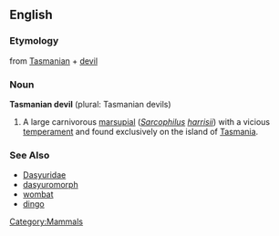 {{wikipedia}}
==English==
[[Category:Mammals]]

===Etymology===
from [[Tasmanian]] + [[devil]]

===Noun===
'''Tasmanian devil''' (plural: Tasmanian devils)

# A large carnivorous [[marsupial]] (''[[Sarcophilus]] [[harrisii]]'') with a vicious [[temperament]] and found exclusively on the island of [[Tasmania]].

===See Also===
*[[Dasyuridae]]
*[[dasyuromorph]]
*[[wombat]]
*[[dingo]]